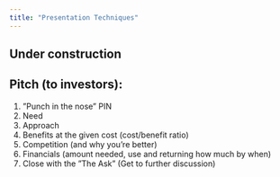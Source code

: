 ```yaml
---
title: "Presentation Techniques"
---
```


:::{.callout-caution}
# Under construction
:::

## Pitch (to investors):

1. ”Punch in the nose” PIN
2. Need
3. Approach
4. Benefits at the given cost (cost/benefit ratio)
5. Competition (and why you’re better)
6. Financials (amount needed, use and returning how much by when)
7. Close with the ”The Ask” (Get to further discussion)
